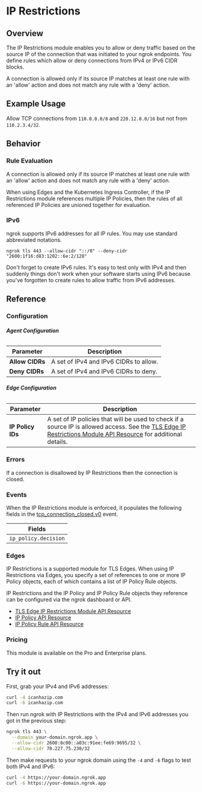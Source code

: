
# IP Restrictions

## Overview

The IP Restrictions module enables you to allow or deny traffic based on the
source IP of the connection that was initiated to your ngrok endpoints. You
define rules which allow or deny connections from IPv4 or IPv6 CIDR blocks.

A connection is allowed only if its source IP matches at least one rule with an
'allow' action and does not match any rule with a 'deny' action.

## Example Usage

Allow TCP connections from `110.0.0.0/8` and `220.12.0.0/16` but not from
`110.2.3.4/32`.

<Tabs groupId="connectivity" queryString="cty">
	<TabItem value="agent-cli" label="Agent CLI" default>
		<AgentCliExample />
	</TabItem>
	<TabItem value="agent-config" label="Agent Config">
		<AgentConfigExample />
	</TabItem>
	<TabItem value="ssh" label="SSH">
		<SshExample />
	</TabItem>
	<TabItem value="go-sdk" label="Go">
		<GoSdkExample />
	</TabItem>
	<TabItem value="javascript-sdk" label="Javascript">
		<JavascriptSdkExample />
	</TabItem>
	<TabItem value="python-sdk" label="Python">
		<PythonSdkExample />
	</TabItem>
	<TabItem value="rust-sdk" label="Rust">
		<RustSdkExample />
	</TabItem>
	<TabItem value="k8s" label="Kubernetes Controller">
		<KubernetesExample />
	</TabItem>
</Tabs>

## Behavior

### Rule Evaluation

A connection is allowed only if its source IP matches at least one rule with an
'allow' action and does not match any rule with a 'deny' action.

When using Edges and the Kubernetes Ingress Controller, if the IP Restrictions
module references multiple IP Policies, then the rules of all referenced IP
Policies are unioned together for evaluation.

### IPv6

ngrok supports IPv6 addresses for all IP rules. You may use standard abbreviated
notations.

```
ngrok tls 443 --allow-cidr "::/0" --deny-cidr "2600:1f16:d83:1202::6e:2/128"
```

Don't forget to create IPv6 rules. It's easy to test only with IPv4 and then
suddenly things don't work when your software starts using IPv6 because you've
forgotten to create rules to allow traffic from IPv6 addresses.

## Reference

### Configuration

###### **Agent Configuration**

| Parameter       | Description                            |
| --------------- | -------------------------------------- |
| **Allow CIDRs** | A set of IPv4 and IPv6 CIDRs to allow. |
| **Deny CIDRs**  | A set of IPv4 and IPv6 CIDRs to deny.  |

###### **Edge Configuration**

| Parameter         | Description                                                                                                                                                                                                      |
| ----------------- | ---------------------------------------------------------------------------------------------------------------------------------------------------------------------------------------------------------------- |
| **IP Policy IDs** | A set of IP policies that will be used to check if a source IP is allowed access. See the [TLS Edge IP Restrictions Module API Resource](/api/resources/tls-edge-ip-restriction-module/) for additional details. |

### Errors

If a connection is disallowed by IP Restrictions then the connection is closed.

### Events

When the IP Restrictions module is enforced, it populates the following fields
in the [tcp_connection_closed.v0](/obs/reference/#tcp-connection-closed)
event.

| Fields               |
| -------------------- |
| `ip_policy.decision` |

### Edges

IP Restrictions is a supported module for TLS Edges. When using IP Restrictions
via Edges, you specify a set of references to one or more IP Policy objects,
each of which contains a list of IP Policy Rule objects.

IP Restrictions and the IP Policy and IP Policy Rule objects they reference can
be configured via the ngrok dashboard or API.

- [TLS Edge IP Restrictions Module API Resource](/api/resources/tls-edge-ip-restriction-module/)
- [IP Policy API Resource](/api/resources/ip-policies/)
- [IP Policy Rule API Resource](/api/resources/ip-policy-rules/)

### Pricing

This module is available on the Pro and Enterprise plans.

## Try it out

First, grab your IPv4 and IPv6 addresses:

```bash
curl -4 icanhazip.com
curl -6 icanhazip.com
```

Then run ngrok with IP Restrictions with the IPv4 and IPv6 addresses you got in the previous step:

```bash
ngrok tls 443 \
  --domain your-domain.ngrok.app \
  --allow-cidr 2600:8c00::a03c:91ee:fe69:9695/32 \
  --allow-cidr 78.227.75.230/32
```

Then make requests to your ngrok domain using the `-4` and `-6` flags to test both IPv4 and IPv6:

```bash
curl -4 https://your-domain.ngrok.app
curl -6 https://your-domain.ngrok.app
```
